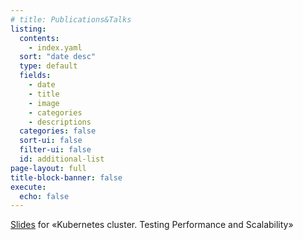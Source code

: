 ```yaml
---
# title: Publications&Talks
listing:
  contents:
    - index.yaml
  sort: "date desc"
  type: default
  fields:
    - date
    - title
    - image
    - categories
    - descriptions
  categories: false
  sort-ui: false
  filter-ui: false
  id: additional-list
page-layout: full
title-block-banner: false
execute:
  echo: false
---
```


::: {#additional-list}
:::

[Slides](https://blog.evgenii.us/devopsconf2021) for «Kubernetes cluster. Testing Performance and Scalability»

<!-- # [PUBLICATIONS]{.second-color} -->
